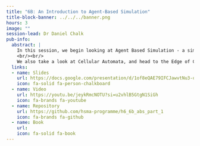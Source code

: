 ```yaml
---
title: "6B: An Introduction to Agent-Based Simulation"
title-block-banner: ../../../banner.png
hours: 3
image: ""
session-lead: Dr Daniel Chalk
pub-info:
  abstract: |
    In this session, we begin looking at Agent Based Simulation - a simulation modelling approach that allows us to capture individual level behaviours of actors in our system, and observe the emergent dynamics.  
    <br/><br/>
    We also take a look at Cellular Automata, and head to the Edge of Chaos.
  links:
  - name: Slides
    url: https://docs.google.com/presentation/d/1of8eQAE79IFCJawvtNu3-ooesLtRzO4dXp7zWjL4jek/edit?usp=sharing
    icon: fa-solid fa-person-chalkboard
  - name: Video
    url: https://youtu.be/jeykRmcNOTU?si=u2vhlB5GtgN1SiGh
    icon: fa-brands fa-youtube
  - name: Repository
    url: https://github.com/hsma-programme/h6_6b_abs_part_1
    icon: fa-brands fa-github
  - name: Book
    url: 
    icon: fa-solid fa-book
---
```

